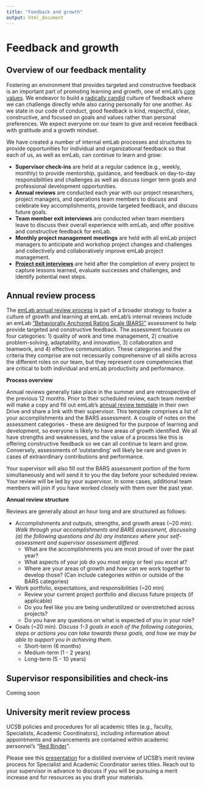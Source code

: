 ```yaml
---
title: "Feedback and growth"
output: html_document
---
```


# Feedback and growth

## Overview of our feedback mentality

Fostering an environment that provides targeted and constructive feedback is an important part of promoting learning and growth, one of emLab’s [core values](https://emlab-ucsb.github.io/emlab-manual/emlab-values-and-culture.html#emlab-values). We endeavor to build a [radically candid](https://www.radicalcandor.com/our-approach/) culture of feedback where we can challenge directly while also caring personally for one another. As we state in our code of conduct, good feedback is kind, respectful, clear, constructive, and focused on goals and values rather than personal preferences. We expect everyone on our team to give and receive feedback with gratitude and a growth mindset. 

We have created a number of internal emLab processes and structures to provide opportunities for individual and organizational feedback so that each of us, as well as emLab, can continue to learn and grow:

- **Supervisor check-ins** are held at a regular cadence (e.g., weekly, monthly) to provide mentorship, guidance, and feedback on day-to-day responsibilities and challenges as well as discuss longer term goals and professional development opportunities.
- **Annual reviews** are conducted each year with our project researchers, project managers, and operations team members to discuss and celebrate key accomplishments, provide targeted feedback, and discuss future goals.
- **Team member exit interviews** are conducted when team members leave to discuss their overall experience with emLab, and offer positive and constructive feedback for emLab.
- **Monthly project management meetings** are held with all emLab project managers to anticipate and workshop project changes and challenges and collectively and collaboratively improve emLab project management.
- [**Project exit interviews**](https://emlab-ucsb.github.io/emlab-manual/project-management.html#wrapping-up-a-project) are held after the completion of every project to capture lessons learned, evaluate successes and challenges, and identify potential next steps. 

## Annual review process

The [emLab annual review process](https://docs.google.com/presentation/d/1rB5Dnh2YC85HZov47wqNtdfAZOVCY14N-f5F0I5bf8c/edit#slide=id.p1) is part of a broader strategy to foster a culture of growth and learning at emLab. emLab’s internal reviews include an emLab [“Behaviorally Anchored Rating Scale (BARS)”](https://docs.google.com/spreadsheets/d/1D4y_JSnv7th5ayyNecqG8XdJhDw4JoRIRjlx8pew0Xk/edit#gid=1854751817) assessment to help provide targeted and constructive feedback. The assessment focuses on four categories: 1) quality of work and time management, 2) creative problem-solving, adaptability, and innovation, 3) collaboration and teamwork, and 4) effective communication. These categories and the criteria they comprise are not necessarily comprehensive of all skills across the different roles on our team, but they represent core competencies that are critical to both individual and emLab productivity and performance. 

**Process overview**

Annual reviews generally take place in the summer and are retrospective of the previous 12 months. Prior to their scheduled review, each team member will make a copy and fill out emLab’s [annual review template](https://drive.google.com/a/ucsb.edu/open?id=1D4y_JSnv7th5ayyNecqG8XdJhDw4JoRIRjlx8pew0Xk) in their own Drive and share a link with their supervisor. This template comprises a list of your accomplishments and the BARS assessment. A couple of notes on the assessment categories - these are designed for the purpose of learning and development, so everyone is likely to have areas of growth identified. We all have strengths and weaknesses, and the value of a process like this is offering constructive feedback so we can all continue to learn and grow. Conversely, assessments of ‘outstanding’ will likely be rare and given in cases of extraordinary contributions and performance.
 
Your supervisor will also fill out the BARS assessment portion of the form simultaneously and will send it to you the day before your scheduled review. Your review will be led by your supervisor. In some cases, additional team members will join if you have worked closely with them over the past year.

**Annual review structure**

Reviews are generally about an hour long and are structured as follows:

- Accomplishments and outputs, strengths, and growth areas (~20 min). *Walk through your accomplishments and BARS assessment, discussing (a) the following questions and (b) any instances where your self-assessment and supervisor assessment differed.*
  - What are the accomplishments you are most proud of over the past year?
  - What aspects of your job do you most enjoy or feel you excel at?
  - Where are your areas of growth and how can we work together to develop those? (Can include categories within or outside of the BARS categories)
- Work portfolio, expectations, and responsibilities (~20 min)
  - Review your current project portfolio and discuss future projects (if applicable)
  - Do you feel like you are being underutilized or overstretched across projects?
  - Do you have any questions on what is expected of you in your role? 
- Goals (~20 min). *Discuss 1-3 goals in each of the following categories, steps or actions you can take towards these goals, and how we may be able to support you in achieving them.*
  - Short-term (6 months) 
  - Medium-term (1 - 2 years) 
  - Long-term (5 - 10 years) 


## Supervisor responsibilities and check-ins 
Coming soon

## University merit review process

UCSB policies and procedures for all academic titles (e.g., faculty, Specialists, Academic Coordinators), including information about appointments and advancements are contained within academic personnel’s “[Red Binder](https://ap.ucsb.edu/policies.and.procedures/red.binder/table.of.contents/)”.

Please see this [presentation](https://docs.google.com/presentation/d/1ICXIWE3d4BB2Uh_alx1GjqsTD3DFSskoa6U9IamSMOY/edit?usp=sharing) for a distilled overview of UCSB’s merit review process for Specialist and Academic Coordinator series titles. Reach out to your supervisor in advance to discuss if you will be pursuing a merit increase and for resources as you draft your materials.